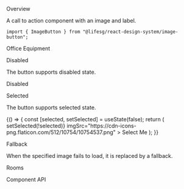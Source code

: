 
<Meta title="General/ImageButton" component={ImageButton} />

<Title>Image Button</Title>

<Secondary>Overview</Secondary>

A call to action component with an image and label.

```tsx
import { ImageButton } from "@lifesg/react-design-system/image-button";
```

<Canvas>
    <Story name="ImageButton">
        <ImageButton imgSrc="https://cdn-icons-png.flaticon.com/512/4401/4401459.png">
            Office Equipment
        </ImageButton>
    </Story>
</Canvas>

<Heading3>Disabled</Heading3>

The button supports disabled state.

<Preview>
    <Story name="Disabled">
        <ImageButton
            disabled
            imgSrc="https://cdn-icons-png.flaticon.com/512/10754/10754537.png"
        >
            Disabled
        </ImageButton>
    </Story>
</Preview>

<Heading3>Selected</Heading3>

The button supports selected state.

<Preview>
    <Story name="Selected">
        {() => {
            const [selected, setSelected] = useState(false);
            return (
                <ImageButton
                    selected={selected}
                    onClick={() => setSelected(!selected)}
                    imgSrc="https://cdn-icons-png.flaticon.com/512/10754/10754537.png"
                >
                    Select Me
                </ImageButton>
            );
        }}
    </Story>
</Preview>

<Heading3>Fallback</Heading3>

When the specified image fails to load, it is replaced by a fallback.

<Preview>
    <Story name="Fallback">
        <ImageButton
            disabled={false}
            imgSrc="https://cdn-icons-png.flaticon.com/512/10754/10754asdfads537.png"
            focusOutline="browser"
        >
            Rooms
        </ImageButton>
    </Story>
</Preview>

<Secondary>Component API</Secondary>

<PropsTable />
